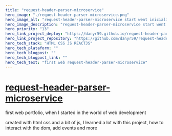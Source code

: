 ```yaml
---
title: "request-header-parser-microservice"
hero_image: "./request-header-parser-microservice.png"
hero_image_alt: "request-header-parser-microservice start went inicialize in the word the development Web"
hero_image_description: "request-header-parser-microservice start went inicialize in the word the development Web"
hero_priority: "13"
hero_link_project_deploy: "https://danyr59.github.io/request-header-parser-microservice/"
hero_link_project_repository: "https://github.com/danyr59/request-header-parser-microservice"
hero_tech_stack: "HTML CSS JS REACTJS"
hero_tech_plataform: ""
hero_tech_blogpost: ""
hero_tech_blogpost_link: ""
hero_tech_text: "first web request-header-parser-microservice"
---
```


# [request-header-parser-microservice ](https://danyr59.github.io/request-header-parser-microservice/ "request-header-parser-microservice") 

first web portfolio, when I started in the world of web development

created with html css and a bit of js, I learned a lot with this project, how to interact with the dom, add events and more
